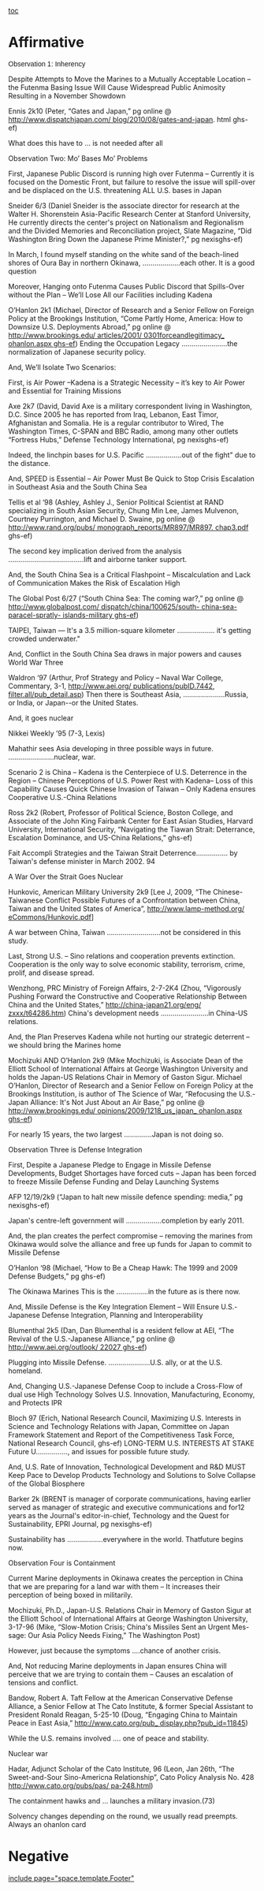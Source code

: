 [[toc]]
=Affirmative= 

<span style="border-collapse: collapse; font-family: arial,sans-serif; line-height: normal;">Observation 1: Inherency

Despite Attempts to Move the Marines to a Mutually Acceptable Location
– the Futenma Basing Issue Will Cause Widespread Public Animosity
Resulting in a November Showdown

Ennis 2k10
(Peter, “Gates and Japan,” pg online @ <span style="color: #5c4520;">[[@http://www.dispatchjapan.com/blog/2010/08/gates-and-japan|http://www.dispatchjapan.com/
blog/2010/08/gates-and-japan]]</span>. html
ghs-ef)

What does this have to … is not needed after all


Observation Two: Mo’ Bases Mo’ Problems

First, Japanese Public Discord is running high over Futenma –
Currently it is focused on the Domestic Front, but failure to resolve
the issue will spill-over and be displaced on the U.S. threatening ALL
U.S. bases in Japan

Sneider 6/3
(Daniel Sneider is the associate director for research at the Walter
H. Shorenstein Asia-Pacific Research Center at Stanford University, He
currently directs the center's project on Nationalism and Regionalism
and the Divided Memories and Reconciliation project, Slate Magazine,
“Did Washington Bring Down the Japanese Prime Minister?,” pg
nexisghs-ef)

In March, I found myself standing on the white sand of the beach-lined
shores of Oura Bay in northern Okinawa, ……………….each other. It is a
good question


Moreover, Hanging onto Futenma Causes Public Discord that Spills-Over
without the Plan – We’ll Lose All our Facilities including Kadena

O’Hanlon 2k1
(Michael, Director of Research and a Senior Fellow on Foreign Policy
at the Brookings Institution, “Come Partly Home, America: How to
Downsize U.S. Deployments Abroad,” pg online @
<span style="color: #5c4520;">[[@http://www.brookings.edu/articles/2001/0301forceandlegitimacy_ohanlon.aspxghs-ef|http://www.brookings.edu/ articles/2001/ 0301forceandlegitimacy_ ohanlon.aspx
ghs-ef]]</span>)
Ending the Occupation Legacy …………………..the normalization of Japanese
security policy.



And, We’ll Isolate Two Scenarios:

First, is Air Power –Kadena is a Strategic Necessity – it’s key to Air
Power and Essential for Training Missions

Axe 2k7
(David, David Axe is a military correspondent living in Washington,
D.C. Since 2005 he has reported from Iraq, Lebanon, East Timor,
Afghanistan and Somalia. He is a regular contributor to Wired, The
Washington Times, C-SPAN and BBC Radio, among many other outlets
“Fortress Hubs,” Defense Technology International, pg nexisghs-ef)

Indeed, the linchpin bases for U.S. Pacific ………………out of the fight"
due to the distance.



And, SPEED is Essential – Air Power Must Be Quick to Stop Crisis
Escalation in Southeast Asia and the South China Sea

Tellis et al ‘98
(Ashley, Ashley J., Senior Political Scientist at RAND specializing in
South Asian Security, Chung Min Lee, James Mulvenon, Courtney
Purrington, and Michael D. Swaine, pg online @
<span style="color: #5c4520;">[[@http://www.rand.org/pubs/monograph_reports/MR897/MR897.chap3.pdf|http://www.rand.org/pubs/ monograph_reports/MR897/MR897. chap3.pdf]]</span>
ghs-ef)

The second key implication derived from the analysis
………………………………..lift and airborne tanker support.


And, the South China Sea is a Critical Flashpoint – Miscalculation and
Lack of Communication Makes the Risk of Escalation High

The Global Post 6/27
(“South China Sea: The coming war?,” pg online @
<span style="color: #5c4520;">[[@http://www.globalpost.com/dispatch/china/100625/south-china-sea-paracel-spratly-islands-militaryghs-ef|http://www.globalpost.com/ dispatch/china/100625/south- china-sea-paracel-spratly- islands-military
ghs-ef]]</span>)

TAIPEI, Taiwan — It's a 3.5 million-square kilometer ………………. it's
getting crowded underwater."

And, Conflict in the South China Sea draws in major powers and causes
World War Three

Waldron ‘97
(Arthur, Prof Strategy and Policy – Naval War College, Commentary,
3-1, <span style="color: #5c4520;">[[@http://www.aei.org/publications/pubID.7442,filter.all/pub_detail.asp|http://www.aei.org/ publications/pubID.7442, filter.all/pub_detail.asp]]</span>)
Then there is Southeast Asia, …………………Russia, or India, or Japan--or
the United States.


And, it goes nuclear

Nikkei Weekly ’95
(7-3, Lexis)

Mahathir sees Asia developing in three possible ways in future.
…………………..nuclear, war.



Scenario 2 is China – Kadena is the Centerpiece of U.S. Deterrence in
the Region – Chinese Perceptions of U.S. Power Rest with Kadena– Loss
of this Capability Causes Quick Chinese Invasion of Taiwan – Only
Kadena ensures Cooperative U.S.-China Relations

Ross 2k2
(Robert, Professor of Political Science, Boston College, and Associate
of the John King Fairbank Center for East Asian Studies, Harvard
University, International Security, “Navigating the Tiawan Strait:
Deterrance, Escalation Dominance, and US-China Relations,” ghs-ef)

Fait Accompli Strategies and the Taiwan Strait Deterrence……………. by
Taiwan's defense minister in March 2002. 94


A War Over the Strait Goes Nuclear

Hunkovic, American Military University 2k9
[Lee J, 2009, “The Chinese-Taiwanese Conflict Possible Futures of a
Confrontation between China, Taiwan and the United States of America”,
<span style="color: #5c4520;">[[@http://www.lamp-method.org/eCommons/Hunkovic.pdf|http://www.lamp-method.org/ eCommons/Hunkovic.pdf]]</span>]

A war between China, Taiwan ………………………not be considered in this study.


Last, Strong U.S. – Sino relations and cooperation prevents
extinction. Cooperation is the only way to solve economic stability,
terrorism, crime, prolif, and disease spread.

Wenzhong, PRC Ministry of Foreign Affairs, 2-7-2K4
(Zhou, “Vigorously Pushing Forward the Constructive and Cooperative
Relationship Between China and the United States,”
<span style="color: #5c4520;">[[@http://china-japan21.org/eng/zxxx/t64286.htm|http://china-japan21.org/eng/ zxxx/t64286.htm]]</span>)
China's development needs ……………………in China-US relations.


And, the Plan Preserves Kadena while not hurting our strategic
deterrent – we should bring the Marines home

Mochizuki AND O’Hanlon 2k9
(Mike Mochizuki, is Associate Dean of the Elliott School of
International Affairs at George Washington University and holds the
Japan-US Relations Chair in Memory of Gaston Sigur. Michael O’Hanlon,
Director of Research and a Senior Fellow on Foreign Policy at the
Brookings Institution, is author of The Science of War, “Refocusing
the U.S.-Japan Alliance: It's Not Just About an Air Base,” pg online @
<span style="color: #5c4520;">[[@http://www.brookings.edu/opinions/2009/1218_us_japan_ohanlon.aspxghs-ef|http://www.brookings.edu/ opinions/2009/1218_us_japan_ ohanlon.aspx
ghs-ef]]</span>)

For nearly 15 years, the two largest …………..Japan is not doing so.

Observation Three is Defense Integration

First, Despite a Japanese Pledge to Engage in Missile Defense
Developments, Budget Shortages have forced cuts – Japan has been
forced to freeze Missile Defense Funding and Delay Launching Systems

AFP 12/19/2k9
(“Japan to halt new missile defence spending: media,” pg nexisghs-ef)

Japan's centre-left government will ………………completion by early 2011.


And, the plan creates the perfect compromise – removing the marines
from Okinawa would solve the alliance and free up funds for Japan to
commit to Missile Defense

O’Hanlon ‘98
(Michael, “How to Be a Cheap Hawk: The 1999 and 2009 Defense Budgets,”
pg ghs-ef)

The Okinawa Marines This is the …………….in the future as is there now.


And, Missile Defense is the Key Integration Element – Will Ensure
U.S.-Japanese Defense Integration, Planning and Interoperability

Blumenthal 2k5
(Dan, Dan Blumenthal is a resident fellow at AEI, “The Revival of the
U.S.-Japanese Alliance,” pg online @ <span style="color: #5c4520;">[[@http://www.aei.org/outlook/22027ghs-ef|http://www.aei.org/outlook/ 22027
ghs-ef]]</span>)

Plugging into Missile Defense. …………………U.S. ally, or at the U.S. homeland.


And, Changing U.S.-Japanese Defense Coop to include a Cross-Flow of
dual use High Technology Solves U.S. Innovation, Manufacturing,
Economy, and Protects IPR

Bloch 97
(Erich, National Research Council, Maximizing U.S. Interests in
Science and Technology Relations with Japan, Committee on Japan
Framework Statement and Report of the Competitiveness Task Force,
National Research Council, ghs-ef)
LONG-TERM U.S. INTERESTS AT STAKE Future U……………., and issues for
possible future study.



And, U.S. Rate of Innovation, Technological Development and R&D MUST
Keep Pace to Develop Products Technology and Solutions to Solve
Collapse of the Global Biosphere

Barker 2k
(BRENT is manager of corporate communications, having earlier served
as manager of strategic and executive communications and for12 years
as the Journal's editor-in-chief, Technology and the Quest for
Sustainability, EPRI Journal, pg nexisghs-ef)

Sustainability has ………………everywhere in the world. Thatfuture begins now.


Observation Four is Containment

Current Marine deployments in Okinawa creates the perception in China
that we are preparing for a land war with them – It increases their
perception of being boxed in militarily.

Mochizuki, Ph.D., Japan-U.S. Relations Chair in Memory of Gaston Sigur
at the Elliott School of International Affairs at George Washington
University, 3-17-96 (Mike, “Slow-Motion Crisis; China's Missiles Sent
an Urgent Mes-sage: Our Asia Policy Needs Fixing,” The Washington
Post)

However, just because the symptoms ….chance of another crisis.



And, Not reducing Marine deployments in Japan ensures China will
perceive that we are trying to contain them – Causes an escalation of
tensions and conflict.

Bandow, Robert A. Taft Fellow at the American Conservative Defense
Alliance, a Senior Fellow at The Cato Institute, & former Special
Assistant to President Ronald Reagan, 5-25-10 (Doug, “Engaging China
to Maintain Peace in East Asia,”
<span style="color: #5c4520;">[[@http://www.cato.org/pub_display.php?pub_id=11845|http://www.cato.org/pub_ display.php?pub_id=11845]]</span>)

While the U.S. remains involved …. one of peace and stability.



Nuclear war

Hadar, Adjunct Scholar of the Cato Institute, 96 (Leon, Jan 26th, “The
Sweet-and-Sour Sino-Americna Relationship”, Cato Policy Analysis No.
428 <span style="color: #5c4520;">[[@http://www.cato.org/pubs/pas/pa-248.html|http://www.cato.org/pubs/pas/ pa-248.html]]</span>)

The containment hawks and … launches a military invasion.(73)


Solvency changes depending on the round, we usually read preempts.
Always an ohanlon card</span>

=Negative= 

[[include page="space.template.Footer"]]